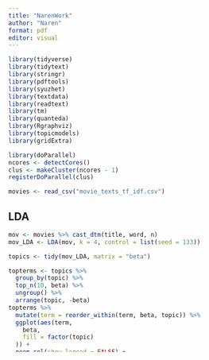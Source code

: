 ```yaml
---
title: "NarenWork"
author: "Naren"
format: pdf
editor: visual
---
```


```r
library(tidyverse)
library(tidytext)
library(stringr)
library(pdftools)
library(syuzhet)
library(textdata)
library(readtext)
library(tm)
library(quanteda)
library(Rgraphviz)
library(topicmodels)
library(gridExtra)
```

```r
library(doParallel)
ncores <- detectCores()
clus <- makeCluster(ncores - 1)
registerDoParallel(clus)
```

```r
movies <- read_csv("movie_texts_tf_idf.csv")
```

## LDA

```r
mov <- movies %>% cast_dtm(title, word, n)
mov_LDA <- LDA(mov, k = 4, control = list(seed = 133))

topics <- tidy(mov_LDA, matrix = "beta")

topterms <- topics %>%
  group_by(topic) %>%
  top_n(10, beta) %>%
  ungroup() %>%
  arrange(topic, -beta)
topterms %>%
  mutate(term = reorder_within(term, beta, topic)) %>%
  ggplot(aes(term,
    beta,
    fill = factor(topic)
  )) +
  geom_col(show.legend = FALSE) +
  facet_wrap(~topic,
    scales =
      "free"
  ) +
  coord_flip() +
  scale_x_reordered() + theme_minimal() + ggtitle("10 most frequent terms by LDA topic group") + scale_fill_brewer(palette = "Pastel2")
```

```r
titleandyear <- movies %>% mutate(document = title) %>% select(c(document, decade))
docs <- tidy(mov_LDA, matrix = "gamma")
docs <- docs %>% inner_join(titleandyear)
docs$decade <- as.factor(docs$decade)
docs %>%
  mutate(document = reorder(document, gamma)) %>%
  ggplot(aes(factor(topic), gamma, fill = as.factor(topic))) +
  geom_boxplot() +
  facet_wrap(~decade) + xlab("Topic") + scale_fill_brewer(palette = "Pastel1") + theme_minimal() + labs(fill = "Topic colors") + ggtitle("Box plots of gamma value by topics")
```
## Classification model
.
```r
texts <- read_csv("cleaned_text_decade.csv") %>% select(title, decade, text)
corp <- Corpus(VectorSource(texts$text))
dtm <- DocumentTermMatrix(corp)
dtm <- removeSparseTerms(dtm, 0.96)
```

```r
data <- as.data.frame(as.matrix(dtm), stringsAsFactors=False)
data$decade <- texts$decade
data

print(table(data$decade))
prop.table(table(data$decade))
```
```r
library(randomForest)
library(caTools)
set.seed(133)

data$decade <- as.factor(data$decade)
split <- sample.split(data$decade, SplitRatio = 0.8)
train <- subset(data, split == TRUE)
test <- subset(data, split == FALSE)

print(dim(train))
print(dim(test))
```
```r
model <- randomForest(decade ~ ., train)
predictions <- predict(model, newdata = test)
trainp <- predict(model, newdata = train)
```

